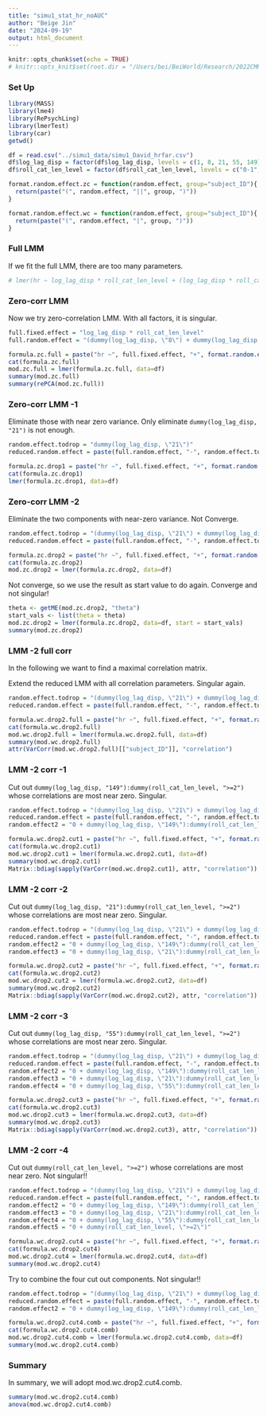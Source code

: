 ```yaml
---
title: "simu1_stat_hr_noAUC"
author: "Beige Jin"
date: "2024-09-19"
output: html_document
---
```


```r
knitr::opts_chunk$set(echo = TRUE)
# knitr::opts_knit$set(root.dir = "/Users/bei/BeiWorld/Research/2022CMRIA/CMR_IA/Analysis/simu1_recog_recsim")
```

### Set Up

```r
library(MASS)
library(lme4)
library(RePsychLing)
library(lmerTest)
library(car)
getwd()
```

```r
df = read.csv("../simu1_data/simu1_David_hrfar.csv")
df$log_lag_disp = factor(df$log_lag_disp, levels = c(1, 8, 21, 55, 149))
df$roll_cat_len_level = factor(df$roll_cat_len_level, levels = c("0-1", ">=2"))
```

```r
format.random.effect.zc = function(random.effect, group="subject_ID"){
  return(paste("(", random.effect, "||", group, ")"))
}

format.random.effect.wc = function(random.effect, group="subject_ID"){
  return(paste("(", random.effect, "|", group, ")"))
}
```

### Full LMM

If we fit the full LMM, there are too many parameters.

```r
# lmer(hr ~ log_lag_disp * roll_cat_len_level + (log_lag_disp * roll_cat_len_level | subject_ID), data=df)
```

### Zero-corr LMM

Now we try zero-correlation LMM. With all factors, it is singular.

```r
full.fixed.effect = "log_lag_disp * roll_cat_len_level"
full.random.effect = "(dummy(log_lag_disp, \"8\") + dummy(log_lag_disp, \"21\") + dummy(log_lag_disp, \"55\") + dummy(log_lag_disp, \"149\")) * dummy(roll_cat_len_level, \">=2\")"

formula.zc.full = paste("hr ~", full.fixed.effect, "+", format.random.effect.zc(full.random.effect))
cat(formula.zc.full)
mod.zc.full = lmer(formula.zc.full, data=df)
summary(mod.zc.full)
summary(rePCA(mod.zc.full))
```

### Zero-corr LMM -1

Eliminate those with near zero variance. Only eliminate `dummy(log_lag_disp, "21")` is not enough.

```r
random.effect.todrop = "dummy(log_lag_disp, \"21\")"
reduced.random.effect = paste(full.random.effect, "-", random.effect.todrop)

formula.zc.drop1 = paste("hr ~", full.fixed.effect, "+", format.random.effect.zc(reduced.random.effect))
cat(formula.zc.drop1)
lmer(formula.zc.drop1, data=df)
```

### Zero-corr LMM -2

Eliminate the two components with near-zero variance. Not Converge.

```r
random.effect.todrop = "(dummy(log_lag_disp, \"21\") + dummy(log_lag_disp, \"8\"))"
reduced.random.effect = paste(full.random.effect, "-", random.effect.todrop)

formula.zc.drop2 = paste("hr ~", full.fixed.effect, "+", format.random.effect.zc(reduced.random.effect))
cat(formula.zc.drop2)
mod.zc.drop2 = lmer(formula.zc.drop2, data=df)
```
Not converge, so we use the result as start value to do again. Converge and not singular!

```r
theta <- getME(mod.zc.drop2, "theta")
start_vals <- list(theta = theta)
mod.zc.drop2 = lmer(formula.zc.drop2, data=df, start = start_vals)
summary(mod.zc.drop2)
```

### LMM -2 full corr

In the following we want to find a maximal correlation matrix.

Extend the reduced LMM with all correlation parameters. Singular again.

```r
random.effect.todrop = "(dummy(log_lag_disp, \"21\") + dummy(log_lag_disp, \"8\"))"
reduced.random.effect = paste(full.random.effect, "-", random.effect.todrop)

formula.wc.drop2.full = paste("hr ~", full.fixed.effect, "+", format.random.effect.wc(reduced.random.effect))
cat(formula.wc.drop2.full)
mod.wc.drop2.full = lmer(formula.wc.drop2.full, data=df)
summary(mod.wc.drop2.full)
attr(VarCorr(mod.wc.drop2.full)[["subject_ID"]], "correlation")
```

### LMM -2 corr -1

Cut out `dummy(log_lag_disp, "149"):dummy(roll_cat_len_level, ">=2")` whose correlations are most near zero. Singular.

```r
random.effect.todrop = "(dummy(log_lag_disp, \"21\") + dummy(log_lag_disp, \"8\") + dummy(log_lag_disp, \"149\"):dummy(roll_cat_len_level, \">=2\"))"
reduced.random.effect = paste(full.random.effect, "-", random.effect.todrop)
random.effect2 = "0 + dummy(log_lag_disp, \"149\"):dummy(roll_cat_len_level, \">=2\")"

formula.wc.drop2.cut1 = paste("hr ~", full.fixed.effect, "+", format.random.effect.wc(reduced.random.effect), "+", format.random.effect.wc(random.effect2))
cat(formula.wc.drop2.cut1)
mod.wc.drop2.cut1 = lmer(formula.wc.drop2.cut1, data=df)
summary(mod.wc.drop2.cut1)
Matrix::bdiag(sapply(VarCorr(mod.wc.drop2.cut1), attr, "correlation"))
```

### LMM -2 corr -2

Cut out `dummy(log_lag_disp, "21"):dummy(roll_cat_len_level, ">=2")` whose correlations are most near zero. Singular.

```r
random.effect.todrop = "(dummy(log_lag_disp, \"21\") + dummy(log_lag_disp, \"8\") + dummy(log_lag_disp, \"149\"):dummy(roll_cat_len_level, \">=2\") + dummy(log_lag_disp, \"21\"):dummy(roll_cat_len_level, \">=2\"))"
reduced.random.effect = paste(full.random.effect, "-", random.effect.todrop)
random.effect2 = "0 + dummy(log_lag_disp, \"149\"):dummy(roll_cat_len_level, \">=2\")"
random.effect3 = "0 + dummy(log_lag_disp, \"21\"):dummy(roll_cat_len_level, \">=2\")"

formula.wc.drop2.cut2 = paste("hr ~", full.fixed.effect, "+", format.random.effect.wc(reduced.random.effect), "+", format.random.effect.wc(random.effect2), "+", format.random.effect.wc(random.effect3))
cat(formula.wc.drop2.cut2)
mod.wc.drop2.cut2 = lmer(formula.wc.drop2.cut2, data=df)
summary(mod.wc.drop2.cut2)
Matrix::bdiag(sapply(VarCorr(mod.wc.drop2.cut2), attr, "correlation"))
```

### LMM -2 corr -3

Cut out `dummy(log_lag_disp, "55"):dummy(roll_cat_len_level, ">=2")` whose correlations are most near zero. Singular.

```r
random.effect.todrop = "(dummy(log_lag_disp, \"21\") + dummy(log_lag_disp, \"8\") + dummy(log_lag_disp, \"149\"):dummy(roll_cat_len_level, \">=2\") + dummy(log_lag_disp, \"21\"):dummy(roll_cat_len_level, \">=2\") + dummy(log_lag_disp, \"55\"):dummy(roll_cat_len_level, \">=2\"))"
reduced.random.effect = paste(full.random.effect, "-", random.effect.todrop)
random.effect2 = "0 + dummy(log_lag_disp, \"149\"):dummy(roll_cat_len_level, \">=2\")"
random.effect3 = "0 + dummy(log_lag_disp, \"21\"):dummy(roll_cat_len_level, \">=2\")"
random.effect4 = "0 + dummy(log_lag_disp, \"55\"):dummy(roll_cat_len_level, \">=2\")"

formula.wc.drop2.cut3 = paste("hr ~", full.fixed.effect, "+", format.random.effect.wc(reduced.random.effect), "+", format.random.effect.wc(random.effect2), "+", format.random.effect.wc(random.effect3), "+", format.random.effect.wc(random.effect4))
cat(formula.wc.drop2.cut3)
mod.wc.drop2.cut3 = lmer(formula.wc.drop2.cut3, data=df)
summary(mod.wc.drop2.cut3)
Matrix::bdiag(sapply(VarCorr(mod.wc.drop2.cut3), attr, "correlation"))
```

### LMM -2 corr -4

Cut out `dummy(roll_cat_len_level, ">=2")` whose correlations are most near zero. Not singular!!

```r
random.effect.todrop = "(dummy(log_lag_disp, \"21\") + dummy(log_lag_disp, \"8\") + dummy(log_lag_disp, \"149\"):dummy(roll_cat_len_level, \">=2\") + dummy(log_lag_disp, \"21\"):dummy(roll_cat_len_level, \">=2\") + dummy(log_lag_disp, \"55\"):dummy(roll_cat_len_level, \">=2\") + dummy(roll_cat_len_level, \">=2\"))"
reduced.random.effect = paste(full.random.effect, "-", random.effect.todrop)
random.effect2 = "0 + dummy(log_lag_disp, \"149\"):dummy(roll_cat_len_level, \">=2\")"
random.effect3 = "0 + dummy(log_lag_disp, \"21\"):dummy(roll_cat_len_level, \">=2\")"
random.effect4 = "0 + dummy(log_lag_disp, \"55\"):dummy(roll_cat_len_level, \">=2\")"
random.effect5 = "0 + dummy(roll_cat_len_level, \">=2\")"

formula.wc.drop2.cut4 = paste("hr ~", full.fixed.effect, "+", format.random.effect.wc(reduced.random.effect), "+", format.random.effect.wc(random.effect2), "+", format.random.effect.wc(random.effect3), "+", format.random.effect.wc(random.effect4), "+", format.random.effect.wc(random.effect5))
cat(formula.wc.drop2.cut4)
mod.wc.drop2.cut4 = lmer(formula.wc.drop2.cut4, data=df)
summary(mod.wc.drop2.cut4)
```

Try to combine the four cut out components. Not singular!!

```r
random.effect.todrop = "(dummy(log_lag_disp, \"21\") + dummy(log_lag_disp, \"8\") + dummy(log_lag_disp, \"149\"):dummy(roll_cat_len_level, \">=2\") + dummy(log_lag_disp, \"21\"):dummy(roll_cat_len_level, \">=2\") + dummy(log_lag_disp, \"55\"):dummy(roll_cat_len_level, \">=2\") + dummy(roll_cat_len_level, \">=2\"))"
reduced.random.effect = paste(full.random.effect, "-", random.effect.todrop)
random.effect2 = "0 + dummy(log_lag_disp, \"149\"):dummy(roll_cat_len_level, \">=2\") + dummy(log_lag_disp, \"21\"):dummy(roll_cat_len_level, \">=2\") + dummy(log_lag_disp, \"55\"):dummy(roll_cat_len_level, \">=2\") + dummy(roll_cat_len_level, \">=2\")"

formula.wc.drop2.cut4.comb = paste("hr ~", full.fixed.effect, "+", format.random.effect.wc(reduced.random.effect), "+", format.random.effect.wc(random.effect2))
cat(formula.wc.drop2.cut4.comb)
mod.wc.drop2.cut4.comb = lmer(formula.wc.drop2.cut4.comb, data=df)
summary(mod.wc.drop2.cut4.comb)
```

### Summary

In summary, we will adopt mod.wc.drop2.cut4.comb.

```r
summary(mod.wc.drop2.cut4.comb)
anova(mod.wc.drop2.cut4.comb)
```

